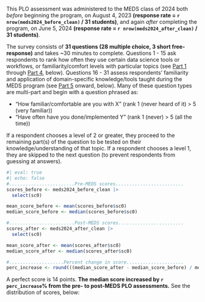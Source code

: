 This PLO assessment was administered to the MEDS class of 2024 both *before* beginning the program, on August 4, 2023 **(response rate = `r nrow(meds2024_before_clean)` / 31 students)**, and again *after* completing the program, on June 5, 2024 **(response rate = `r nrow(meds2024_after_clean)` / 31 students)**.

The survey consists of **31 questions (28 multiple choice, 3 short free-response)** and takes ~30 minutes to complete. Questions 1 - 15 ask respondents to rank how often they use certain data science tools or workflows, or familiarity/comfort levels with particular topics (see [Part 1](#part-1-os-and-datadocument-storage) through [Part 4](#part-4-rank-the-following-from-1-strongly-disagree-to-5-strongly-agree), below). Questions 16 - 31 assess respondents' familiarity and application of domain-specific knowledge/tools taught during the MEDS program (see [Part 5](#part-5-stats) onward, below). Many of these question types are multi-part and begin with a question phrased as:

-  "How familiar/comfortable are you with X" (rank 1 (never heard of it) > 5 (very familiar))
-  "Have often have you done/implemented Y" (rank 1 (never) > 5 (all the time))

If a respondent chooses a level of 2 or greater, they proceed to the remaining part(s) of the question to be tested on their knowledge/understanding of that topic. If a respondent chooses a level 1, they are skipped to the next question (to prevent respondents from guessing at answers). 

```r
#| eval: true
#| echo: false
#........................Pre-MEDS scores.........................
scores_before <- meds2024_before_clean |> 
  select(sc0) 

mean_score_before <- mean(scores_before$sc0)
median_score_before <- median(scores_before$sc0)

#........................Post-MEDS scores........................
scores_after <- meds2024_after_clean |> 
  select(sc0)

mean_score_after <- mean(scores_after$sc0)
median_score_after <- median(scores_after$sc0)

#....................Percent change in score.....................
perc_increase <- round(((median_score_after - median_score_before) / median_score_before)*100, 1)
```

A perfect score is 14 points. **The median score increased by `r perc_increase`% from the pre- to post-MEDS PLO assessments.** See the distribution of scores, below:

